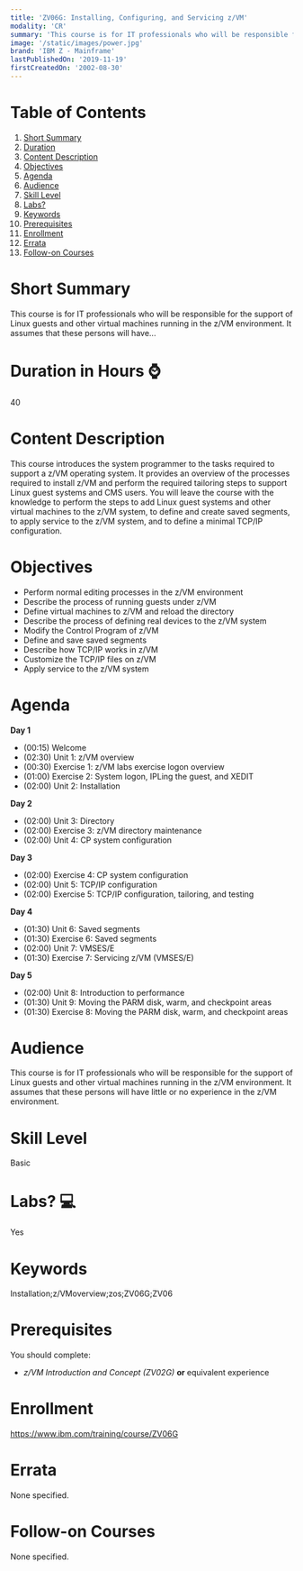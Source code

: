 ```yaml
---
title: 'ZV06G: Installing, Configuring, and Servicing z/VM'
modality: 'CR'
summary: 'This course is for IT professionals who will be responsible for the support of Linux guests and other virtual machines running in the z/VM environment. It assumes that these persons will have...'
image: '/static/images/power.jpg'
brand: 'IBM Z - Mainframe'
lastPublishedOn: '2019-11-19'
firstCreatedOn: '2002-08-30'
---
```

# Table of Contents
1.  [Short Summary](#short-summary)
2.  [Duration](#duration-in-hours-)
3.  [Content Description](#content-description)
4.  [Objectives](#objectives)
5.  [Agenda](#agenda)
6.  [Audience](#audience)
7.  [Skill Level](#skill-level)
8.  [Labs?](#labs-)
9.  [Keywords](#keywords)
10. [Prerequisites](#prerequisites)
11. [Enrollment](#enrollment)
12. [Errata](#errata)
13. [Follow-on Courses](#follow-on-courses)

# Short Summary
This course is for IT professionals who will be responsible for the support of Linux guests and other virtual machines running in the z/VM environment. It assumes that these persons will have...

# Duration in Hours ⌚
40

# Content Description
<p>This course introduces the system programmer to the tasks required to support a z/VM operating system. It provides an overview of the processes required to install z/VM and perform the required tailoring steps to support Linux guest systems and CMS users. You will leave the course with the knowledge to perform the steps to add Linux guest systems and other virtual machines to the z/VM system, to define and create saved segments, to apply service to the z/VM system, and to define a minimal TCP/IP configuration.</p>

# Objectives
<ul>
	<li>Perform normal editing processes in the z/VM environment</li>
	<li>Describe the process of running guests under z/VM</li>
	<li>Define virtual machines to z/VM and reload the directory</li>
	<li>Describe the process of defining real devices to the z/VM system</li>
	<li>Modify the Control Program of z/VM</li>
	<li>Define and save saved segments</li>
	<li>Describe how TCP/IP works in z/VM</li>
	<li>Customize the TCP/IP files on z/VM</li>
	<li>Apply service to the z/VM system</li>
</ul>

# Agenda
<p><strong>Day 1</strong></p><ul><li>(00:15) Welcome</li><li>(02:30) Unit 1: z/VM overview</li><li>(00:30) Exercise 1: z/VM labs exercise logon overview</li><li>(01:00) Exercise 2: System logon, IPLing the guest, and XEDIT</li><li>(02:00) Unit 2: Installation</li></ul><p><strong>Day 2</strong></p><ul><li>(02:00) Unit 3: Directory</li><li>(02:00) Exercise 3: z/VM directory maintenance</li><li>(02:00) Unit 4: CP system configuration</li></ul><p><strong>Day 3</strong></p><ul><li>(02:00) Exercise 4: CP system configuration</li><li>(02:00) Unit 5: TCP/IP configuration</li><li>(02:00) Exercise 5: TCP/IP configuration, tailoring, and testing</li></ul><p><strong>Day 4</strong></p><ul><li>(01:30) Unit 6: Saved segments</li><li>(01:30) Exercise 6: Saved segments</li><li>(02:00) Unit 7: VMSES/E</li><li>(01:30) Exercise 7: Servicing z/VM (VMSES/E)</li></ul><p><strong>Day 5</strong></p><ul><li>(02:00) Unit 8: Introduction to performance</li><li>(01:30) Unit 9: Moving the PARM disk, warm, and checkpoint areas</li><li>(01:30) Exercise 8: Moving the PARM disk, warm, and checkpoint areas</li></ul>

# Audience
<p>This course is for IT professionals who will be responsible for the support of Linux guests and other virtual machines running in the z/VM environment. It assumes that these persons will have little or no experience in the z/VM environment.</p>

# Skill Level
Basic

# Labs? 💻
Yes

# Keywords
Installation;z/VMoverview;zos;ZV06G;ZV06

# Prerequisites
<p>You should complete:</p>

<ul>
	<li><em>z/VM Introduction and Concept (ZV02G)&nbsp;</em><strong>or</strong>&nbsp;equivalent experience</li>
</ul>

# Enrollment
https://www.ibm.com/training/course/ZV06G

# Errata
None specified.

# Follow-on Courses
None specified.

